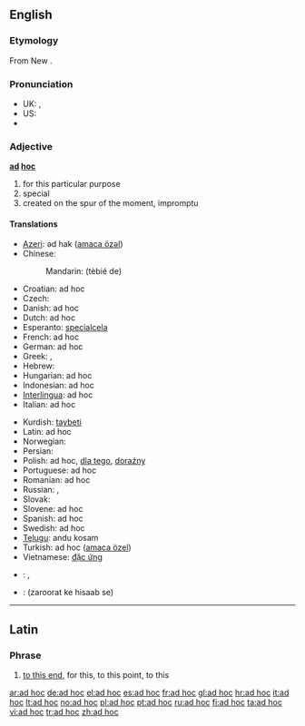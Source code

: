{{wikipedia}}
==English==

===Etymology===
From New {{etyl|la}} {{term|ad hoc||for this|lang=la}}.

===Pronunciation===

* UK: {{IPA|/ˌæd ˈhɒk/}}, {{SAMPA|/%{d"hQk/}}
* US: {{IPA|/ˌæd ˈhɑːk/|/ˌæd ˈhɔk/|/ˌɑd ˈhɑːk/|/ˌæd ˈhak/}}
* {{audio|en-us-ad hoc.ogg|Audio (US)}}

===Adjective===
'''[[ad]] [[hoc]]'''

# for this particular purpose
# special
# created on the spur of the moment, impromptu

====Translations====
{{trans-top|for this particular purpose}}
* [[Azeri]]: әd hak ([[amaca özәl]])
* Chinese:
*: Mandarin: {{zh-ts|[[特别]]的|[[特别]]的}} (tèbié de)
* Croatian: ad hoc
* Czech: {{t-|cs|ad hoc}}
* Danish: ad hoc
* Dutch: ad hoc
* Esperanto: [[specialcela]]
* French: ad hoc
* German: ad hoc
* Greek: {{t|el|επί τούτου}}, {{t+|el|επί τούτω}}
* Hebrew: {{t+|he|אד הוק}}
* Hungarian: ad hoc
* Indonesian: ad hoc
* [[Interlingua]]: ad hoc
* Italian: ad hoc
{{trans-mid}}
* Kurdish: [[taybeti]]
* Latin: ad hoc
* Norwegian: {{t+|no|ad hoc}}
* Persian: {{t-|fa|ویژه|xs=Persian}}
* Polish: ad hoc, [[dla tego]], [[doraźny]] {{m}}
* Portuguese: ad hoc
* Romanian: ad hoc
* Russian: {{t|ru|по месту}}, {{t+|ru|ситуационно}}
* Slovak: {{t-|sk|ad hoc}}
* Slovene: ad hoc
* Spanish: ad hoc
* Swedish: ad hoc
* [[Telugu]]: andu kosam
* Turkish: ad hoc ([[amaca özel]])
* Vietnamese: [[đặc ứng]]
{{trans-bottom}}

{{checktrans-top}}
* {{ttbc|Arabic}}: {{Arab|[[حصري]]}}, {{Arab|[[حصريا]]}}
* {{ttbc|Hindi}}: (zaroorat ke hisaab se)
{{checktrans-bottom}}

{{anagrams:en/acdho}}
----

==Latin==

===Phrase===
{{infl|la|phrase}}

# [[to this end]], for this, to this point, to this

[[ar:ad hoc]]
[[de:ad hoc]]
[[el:ad hoc]]
[[es:ad hoc]]
[[fr:ad hoc]]
[[gl:ad hoc]]
[[hr:ad hoc]]
[[it:ad hoc]]
[[lt:ad hoc]]
[[no:ad hoc]]
[[pl:ad hoc]]
[[pt:ad hoc]]
[[ru:ad hoc]]
[[fi:ad hoc]]
[[ta:ad hoc]]
[[vi:ad hoc]]
[[tr:ad hoc]]
[[zh:ad hoc]]